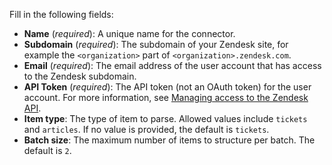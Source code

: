 Fill in the following fields:

- **Name** (_required_): A unique name for the connector.
- **Subdomain** (_required_): The subdomain of your Zendesk site, for example the `<organization>` part of `<organization>.zendesk.com`.
- **Email** (_required_): The email address of the user account that has access to the Zendesk subdomain.
- **API Token** (_required_): The API token (not an OAuth token) for the user account. For more information, see [Managing access to the Zendesk API](https://support.zendesk.com/hc/en-us/articles/226022787-Generating-a-new-API-token).
- **Item type**: The type of item to parse. Allowed values include `tickets` and `articles`. If no value is provided, the default is `tickets`.
- **Batch size**: The maximum number of items to structure per batch. The default is `2`.